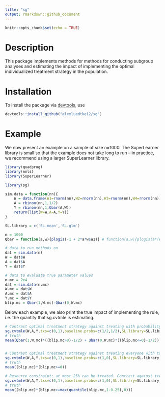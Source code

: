 ```yaml
---
title: "sg"
output: rmarkdown::github_document
---
```


```r
knitr::opts_chunk$set(echo = TRUE)
```

# Description

This package implements methods for methods for conducting subgroup analyses and estimating the impact of implementing the optimal individualized treatment strategy in the population.

# Installation

To install the package via [devtools](https://www.rstudio.com/products/rpackages/devtools/), use

```r
devtools::install_github("alexluedtke12/sg")
```

# Example

We now present an example on a sample of size n=1000. The SuperLearner library is small so that the example does not take long to run -- in practice, we recommend using a larger SuperLearner library. 

```r
library(quadprog)
library(nnls)
library(SuperLearner)
```

```r

library(sg)

sim.data = function(nn){
	W = data.frame(W1=rnorm(nn),W2=rnorm(nn),W3=rnorm(nn),W4=rnorm(nn))
	A = rbinom(nn,1,1/2)
	Y = rbinom(nn,1,Qbar(A,W))
	return(list(W=W,A=A,Y=Y))
}

SL.library = c('SL.mean','SL.glm')

n = 1000
Qbar = function(a,w){plogis(-1 + 2*a*w$W1)} # function(a,w){plogis(a*(w$W1>0)*w$W1)}

# data to run methods on
dat = sim.data(n)
W = dat$W
A = dat$A
Y = dat$Y

# data to evaluate true parameter values
n.mc = 2e4
dat = sim.data(n.mc)
W.mc = dat$W
A.mc = dat$A
Y.mc = dat$Y
blip.mc = Qbar(1,W.mc)-Qbar(0,W.mc)
```

Below each example, we also print the true impact of implementing the rule, i.e. the quantity that sg.cvtmle is estimating.
```r
# Contrast optimal treatment strategy against treating with probability 1/2
sg.cvtmle(W,A,Y,txs=c(0,1),baseline.probs=c(1/2,1/2),SL.library=SL.library,sig.trunc=0.001,family=binomial(),kappa=1,num.SL.rep=2,num.est.rep=2,lib.ests=TRUE,verbose=FALSE)
# truth
mean(Qbar(1,W.mc)*((blip.mc>0)-1/2) + Qbar(0,W.mc)*((blip.mc<=0)-1/2))


# Contrast optimal treatment strategy against treating everyone with tx 0
sg.cvtmle(W,A,Y,txs=c(0,1),baseline.probs=c(1,0),SL.library=SL.library,sig.trunc=0.001,family=binomial(),kappa=1,num.SL.rep=2,num.est.rep=2,lib.ests=TRUE,verbose=FALSE)
# truth
mean((blip.mc)*(blip.mc>=0))

# Resource constraint: at most 25% can be treated. Contrast against treating everyone with tx 0
sg.cvtmle(W,A,Y,txs=c(0,1),baseline.probs=c(1,0),SL.library=SL.library,sig.trunc=0.001,family=binomial(),kappa=0.25,num.SL.rep=2,num.est.rep=2,lib.ests=TRUE,verbose=FALSE)
# truth
mean((blip.mc)*(blip.mc>=max(quantile(blip.mc,1-0.25),0)))
```
